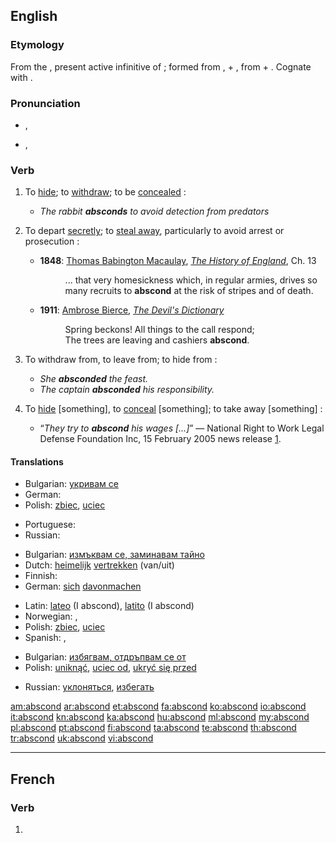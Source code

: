 ==English==

===Etymology===
From the {{etyl|la}} {{term|abscondere|lang=la}}, present active infinitive of {{term|abscondo|abscondō|hide|lang=la}}; formed from {{term|abs|lang=la}}, {{term|ab|lang=la}} + {{term|condo|condō|lay up; hide|lang=la}}, from {{term|con||with|lang=la}} + {{term|do|dō|put|lang=la}}. Cognate with {{term|sconce||a type of light fixture}}.

===Pronunciation===
* {{a|RP}} {{IPA|/əbˈskɒnd/}}, {{SAMPA|/@b"skQnd/}}
* {{a|US}} {{enPR|ăb-skŏnd'}}, {{SAMPA|/@b"skQnd/}}
*: {{rhymes|ɒnd}}

===Verb===
{{en-verb}}

# {{intransitive}} To [[hide]]; to [[withdraw]]; to be [[concealed]] :
#* ''The rabbit '''''absconds''''' to avoid detection from predators''
# {{intransitive}} To depart [[secretly]]; to [[steal away]], particularly to avoid arrest or prosecution :
#* '''1848''': [[w:Thomas Babington Macaulay|Thomas Babington Macaulay]], ''[[w:The History of England from the Accession of James the Second|The History of England]]'', Ch. 13
#*: ... that very homesickness which, in regular armies, drives so many recruits to '''abscond''' at the risk of stripes and of death.
#* '''1911''': [[w:Ambrose Bierce|Ambrose Bierce]], ''[[w:The Devil's Dictionary|The Devil's Dictionary]]''
#*: Spring beckons! All things to the call respond;<br>The trees are leaving and cashiers '''abscond'''.
# {{intransitive}} To withdraw from, to leave from; to hide from :
#* ''She '''absconded''' the feast.''
#* ''The captain '''absconded''' his responsibility.''
# {{transitive}} {{obsolete}} To [[hide]] [something], to [[conceal]] [something]; to take away [something] :
#* “''They try to '''abscond''' his wages [...]''” &mdash; National Right to Work Legal Defense Foundation Inc, 15 February 2005 news release [http://nrtw.org/b/nr_379.php].

====Translations====
{{trans-top|to hide}}
* Bulgarian: [[укривам се]]
* German: {{t|de|sich verstecken}}
* Polish: [[zbiec]], [[uciec]]
{{trans-mid}}
* Portuguese: {{t|pt|esconder-se}}
* Russian: {{t+|ru|скрываться}}
{{trans-bottom}}

{{trans-top|to depart secretly}}
* Bulgarian: [[измъквам се, заминавам тайно]]
* Dutch: [[heimelijk]] [[vertrekken]] (van/uit)
* Finnish: {{t+|fi|karata}}
* German: [[sich]] [[davonmachen]]
{{trans-mid}}
* Latin: [[lateo]] (I abscond), [[latito]] (I abscond)
* Norwegian: {{t|no|rømme}}, {{t|no|stikke av}}
* Polish: [[zbiec]], [[uciec]]
* Spanish: {{t-|es|fugar|alt=fugarse}}, {{t-|es|evadir|alt=evadirse}}
{{trans-bottom}}

{{trans-top|to withdraw from}}
* Bulgarian: [[избягвам, отдръпвам се от]]
* Polish: [[uniknąć]], [[uciec od]], [[ukryć się przed]]
{{trans-mid}}
* Russian: [[уклоняться]], [[избегать]]
{{trans-bottom}}

[[am:abscond]]
[[ar:abscond]]
[[et:abscond]]
[[fa:abscond]]
[[ko:abscond]]
[[io:abscond]]
[[it:abscond]]
[[kn:abscond]]
[[ka:abscond]]
[[hu:abscond]]
[[ml:abscond]]
[[my:abscond]]
[[pl:abscond]]
[[pt:abscond]]
[[fi:abscond]]
[[ta:abscond]]
[[te:abscond]]
[[th:abscond]]
[[tr:abscond]]
[[uk:abscond]]
[[vi:abscond]]

----
==French==

===Verb===
{{fr-verb-form}}

# {{conjugation of|abscondre||3|s|pres|ind|lang=fr}}
{{count page|[[Wiktionary:Page count]]}}

{{rfc-auto}}